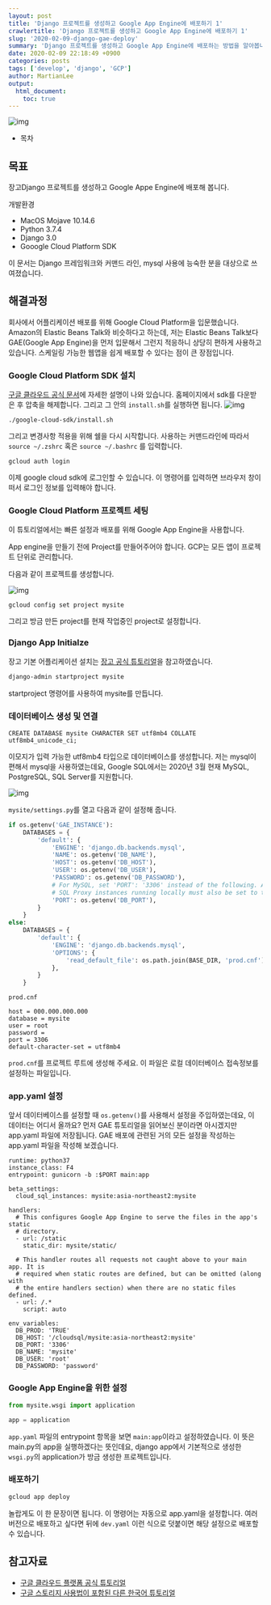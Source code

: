 ```yaml
---
layout: post
title: 'Django 프로젝트를 생성하고 Google App Engine에 배포하기 1'
crawlertitle: 'Django 프로젝트를 생성하고 Google App Engine에 배포하기 1'
slug: '2020-02-09-django-gae-deploy'
summary: 'Django 프로젝트를 생성하고 Google App Engine에 배포하는 방법을 알아봅니다.'
date: 2020-02-09 22:18:49 +0900
categories: posts
tags: ['develop', 'django', 'GCP']
author: MartianLee
output:
  html_document:
    toc: true
---
```


![img](../images/200209_django-gae-deploy/0.jpg)

- 목차

## 목표

장고Django 프로젝트를 생성하고 Google Appe Engine에 배포해 봅니다.

개발환경

- MacOS Mojave 10.14.6
- Python 3.7.4
- Django 3.0
- Gooogle Cloud Platform SDK

이 문서는 Django 프레임워크와 커맨드 라인, mysql 사용에 능숙한 분을 대상으로 쓰여졌습니다.

## 해결과정

회사에서 어플리케이션 배포를 위해 Google Cloud Platform을 입문했습니다. Amazon의 Elastic Beans Talk와 비슷하다고 하는데, 저는 Elastic Beans Talk보다 GAE(Google App Engine)을 먼저 입문해서 그런지 적응하니 상당히 편하게 사용하고 있습니다. 스케일링 가능한 웹앱을 쉽게 배포할 수 있다는 점이 큰 장점입니다.

### Google Cloud Platform SDK 설치

[구글 클라우드 공식 문서](https://cloud.google.com/sdk/docs/quickstarts)에 자세한 설명이 나와 있습니다. 홈페이지에서 sdk를 다운받은 후 압축을 해제합니다. 그리고 그 안의 `install.sh`를 실행하면 됩니다.
![img](../images/200209_django-gae-deploy/1.png)

```
./google-cloud-sdk/install.sh
```

그리고 변경사항 적용을 위해 쉘을 다시 시작합니다. 사용하는 커맨드라인에 따라서 `source ~/.zshrc` 혹은 `source ~/.bashrc` 를 입력합니다.

```
gcloud auth login
```

이제 google cloud sdk에 로그인할 수 있습니다. 이 명령어를 입력하면 브라우저 창이 떠서 로그인 정보를 입력해야 합니다.

### Google Cloud Platform 프로젝트 세팅

이 튜토리얼에서는 빠른 설정과 배포를 위해 Google App Engine을 사용합니다.

App engine을 만들기 전에 Project를 만들어주어야 합니다. GCP는 모든 앱이 프로젝트 단위로 관리합니다.

다음과 같이 프로젝트를 생성합니다.

![img](../images/200209_django-gae-deploy/3.jpg)

```
gcloud config set project mysite
```

그리고 방금 만든 project를 현재 작업중인 project로 설정합니다.

### Django App Initialze

장고 기본 어플리케이션 설치는 [장고 공식 튜토리얼](https://docs.djangoproject.com/en/3.0/intro/tutorial01/)을 참고하였습니다.

```bash
django-admin startproject mysite
```

startproject 명령어를 사용하여 mysite를 만듭니다.

### 데이터베이스 생성 및 연결

```mysql
CREATE DATABASE mysite CHARACTER SET utf8mb4 COLLATE utf8mb4_unicode_ci;
```

이모지가 입력 가능한 utf8mb4 타입으로 데이터베이스를 생성합니다. 저는 mysql이 편해서 mysql을 사용하였는데요, Google SQL에서는 2020년 3월 현재 MySQL, PostgreSQL, SQL Server를 지원합니다.

![img](../images/200209_django-gae-deploy/2.jpg)

`mysite/settings.py`를 열고 다음과 같이 설정해 줍니다.

```python
if os.getenv('GAE_INSTANCE'):
    DATABASES = {
        'default': {
            'ENGINE': 'django.db.backends.mysql',
            'NAME': os.getenv('DB_NAME'),
            'HOST': os.getenv('DB_HOST'),
            'USER': os.getenv('DB_USER'),
            'PASSWORD': os.getenv('DB_PASSWORD'),
            # For MySQL, set 'PORT': '3306' instead of the following. Any Cloud
            # SQL Proxy instances running locally must also be set to tcp:3306.
            'PORT': os.getenv('DB_PORT'),
        }
    }
else:
    DATABASES = {
        'default': {
            'ENGINE': 'django.db.backends.mysql',
            'OPTIONS': {
                'read_default_file': os.path.join(BASE_DIR, 'prod.cnf'),
            },
        }
    }
```

`prod.cnf`

```
host = 000.000.000.000
database = mysite
user = root
password =
port = 3306
default-character-set = utf8mb4
```

`prod.cnf`를 프로젝트 루트에 생성해 주세요. 이 파일은 로컬 데이터베이스 접속정보를 설정하는 파일입니다.

### app.yaml 설정

앞서 데이터베이스를 설정할 때 `os.getenv()`를 사용해서 설정을 주입하였는데요, 이 데이터는 어디서 올까요? 먼저 GAE 튜토리얼을 읽어보신 분이라면 아시겠지만 app.yaml 파일에 저장됩니다. GAE 배포에 관련된 거의 모든 설정을 작성하는 app.yaml 파일을 작성해 보겠습니다.

```
runtime: python37
instance_class: F4
entrypoint: gunicorn -b :$PORT main:app

beta_settings:
  cloud_sql_instances: mysite:asia-northeast2:mysite

handlers:
  # This configures Google App Engine to serve the files in the app's static
  # directory.
  - url: /static
    static_dir: mysite/static/

  # This handler routes all requests not caught above to your main app. It is
  # required when static routes are defined, but can be omitted (along with
  # the entire handlers section) when there are no static files defined.
  - url: /.*
    script: auto

env_variables:
  DB_PROD: 'TRUE'
  DB_HOST: '/cloudsql/mysite:asia-northeast2:mysite'
  DB_PORT: '3306'
  DB_NAME: 'mysite'
  DB_USER: 'root'
  DB_PASSWORD: 'password'
```

### Google App Engine을 위한 설정

```python
from mysite.wsgi import application

app = application
```

`app.yaml` 파일의 entrypoint 항목을 보면 `main:app`이라고 설정하였습니다. 이 뜻은 main.py의 app을 실행하겠다는 뜻인데요, django app에서 기본적으로 생성한 `wsgi.py`의 application가 방금 생성한 프로젝트입니다.

### 배포하기

```bash
gcloud app deploy
```

놀랍게도 이 한 문장이면 됩니다. 이 명령어는 자동으로 app.yaml을 설정합니다. 여러 버전으로 배포하고 싶다면 뒤에 `dev.yaml` 이런 식으로 덧붙이면 해당 설정으로 배포할 수 있습니다.

## 참고자료

- [구글 클라우드 플랫폼 공식 튜토리얼](https://cloud.google.com/gcp/getting-started/?hl=ko)
- [구글 스토리지 사용법이 포함된 다른 한국어 튜토리얼](https://amanokaze.github.io/blog/Construct-Django-Application-using-GAE-Storage/)
